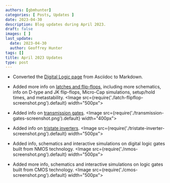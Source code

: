 ```yaml
---
authors: [gbmhunter]
categories: [ Posts, Updates ]
date: 2023-04-30
description: Blog updates during April 2023.
draft: false
images: [ ]
last_update:
  date: 2023-04-30
  author: Geoffrey Hunter
tags: []
title: April 2023 Updates
type: post
---
```


* Converted the [Digital Logic page](/electronics/circuit-design/digital-logic/) from Asciidoc to Markdown.

* Added more info on [latches and flip-flops](/electronics/circuit-design/digital-logic/latches-and-flip-flops/), including more schematics, info on D-type and JK flip-flops, Micro-Cap simulations, setup/hold times, and metastability.
    <Image src={require('./latch-flipflop-screenshot.png').default} width="500px"></Image>

* Added info on [transmission gates](/electronics/components/analogue-switches-transmission-gates/#transmission-gates).
    <Image src={require('./transmission-gates-screenshot.png').default} width="400px"></Image>

* Added info on [tristate inverters](/electronics/circuit-design/digital-logic/gates/#tristate-cmos-inverter).
    <Image src={require('./tristate-inverter-screenshot.png').default} width="500px"></Image>

* Added info, schematics and interactive simulations on digital logic gates built from NMOS technology.
    <Image src={require('./nmos-screenshot.png').default} width="500px"></Image>

* Added more info, schematics and interactive simulations on logic gates built from CMOS technology.
    <Image src={require('./cmos-screenshot.png').default} width="500px"></Image>
